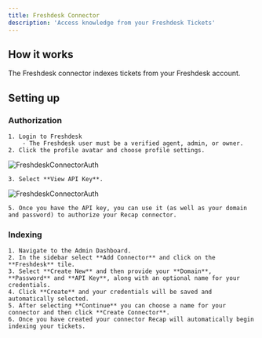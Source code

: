 ```yaml
---
title: Freshdesk Connector
description: 'Access knowledge from your Freshdesk Tickets'
---
```


## How it works
The Freshdesk connector indexes tickets from your Freshdesk account.

## Setting up
### Authorization
    1. Login to Freshdesk
        - The Freshdesk user must be a verified agent, admin, or owner.
    2. Click the profile avatar and choose profile settings.

![FreshdeskConnectorAuth](/images/connectors/freshdesk/freshdesk_1.png)

    3. Select **View API Key**.

![FreshdeskConnectorAuth](/images/connectors/freshdesk/freshdesk_2.png)

    5. Once you have the API key, you can use it (as well as your domain and password) to authorize your Recap connector.

### Indexing
    1. Navigate to the Admin Dashboard.
    2. In the sidebar select **Add Connector** and click on the **Freshdesk** tile.
    3. Select **Create New** and then provide your **Domain**, **Password** and **API Key**, along with an optional name for your credentials.
    4. Click **Create** and your credentials will be saved and automatically selected.
    5. After selecting **Continue** you can choose a name for your connector and then click **Create Connector**.
    6. Once you have created your connector Recap will automatically begin indexing your tickets.